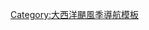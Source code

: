 {{Hurricane_season_bar_start|year=1933}}
{{Hurricane_season_bar_button|buttonspacing=0.25em|intensity={{Storm_colour|storm}}|stormname=One|strength=Tropical Storm|linkname=1933年大西洋飓风季#第一号热带风暴|storminitial=1}}
{{Hurricane_season_bar_button|buttonspacing=0.25em|intensity={{Storm_colour|cat2}}|stormname=Two|strength=Category 2|linkname=1933年特立尼达飓风|storminitial=2}}
{{Hurricane_season_bar_button|buttonspacing=0.25em|intensity={{Storm_colour|storm}}|stormname=Three|strength=Tropical Storm|linkname=1933年德克萨斯热带风暴|storminitial=3}}
{{Hurricane_season_bar_button|buttonspacing=0.25em|intensity={{Storm_colour|storm}}|stormname=Four|strength=Tropical Storm|linkname=1933年大西洋飓风季#第四号热带风暴|storminitial=4}}
{{Hurricane_season_bar_button|buttonspacing=0.25em|intensity={{Storm_colour|cat1}}|stormname=Five|strength=Category 1|linkname=1933年佛罗里达－墨西哥飓风|storminitial=5}}
{{Hurricane_season_bar_button|buttonspacing=0.25em|intensity={{Storm_colour|cat4}}|stormname=Six|strength=Category 4|linkname=1933年切萨皮克－波托马克飓风|storminitial=6}}
{{Hurricane_season_bar_button|buttonspacing=0.25em|intensity={{Storm_colour|storm}}|stormname=Seven|strength=Tropical Storm|linkname=1933年大西洋飓风季#第七号热带风暴|storminitial=7}}
{{Hurricane_season_bar_button|buttonspacing=0.25em|intensity={{Storm_colour|cat5}}|stormname=Eight|strength=Category 5|linkname=1933年古巴－布朗斯维尔飓风|storminitial=8}}
{{Hurricane_season_bar_button|buttonspacing=0.25em|intensity={{Storm_colour|storm}}|stormname=Nine|strength=Tropical Storm|linkname=1933年大西洋飓风季#第七号热带风暴|storminitial=9}}
{{Hurricane_season_bar_button|buttonspacing=0.25em|intensity={{Storm_colour|storm}}|stormname=Ten|strength=Tropical Storm|linkname=1933年大西洋飓风季#第七号热带风暴|storminitial=10}}
</tr>
<tr><td><!--pixel-wide gap--></td></tr>
<tr>
{{Hurricane_season_bar_button|buttonspacing=0.25em|intensity={{Storm_colour|cat4}}|stormname=Eleven|strength=Category 4|linkname=1933年珍宝海岸飓风|storminitial=11}}
{{Hurricane_season_bar_button|buttonspacing=0.25em|intensity={{Storm_colour|cat4}}|stormname=Twelve|strength=Category 4|linkname=1933年外滩群岛飓风|storminitial=12}}
{{Hurricane_season_bar_button|buttonspacing=0.25em|intensity={{Storm_colour|cat2}}|stormname=Thirteen|strength=Category 2|linkname=1933年大西洋飓风季#第十三号飓风|storminitial=13}}
{{Hurricane_season_bar_button|buttonspacing=0.25em|intensity={{Storm_colour|cat5}}|stormname=Fourteen|strength=Category 5|linkname=1933年坦皮科飓风|storminitial=14}}
{{Hurricane_season_bar_button|buttonspacing=0.25em|intensity={{Storm_colour|cat1}}|stormname=Fifteen|strength=Category 1|linkname=1933年大西洋飓风季#第十三号飓风|storminitial=15}}
{{Hurricane_season_bar_button|buttonspacing=0.25em|intensity={{Storm_colour|storm}}|stormname=Sixteen|strength=Tropical Storm|linkname=1933年大西洋飓风季#第十六号热带风暴|storminitial=16}}
{{Hurricane_season_bar_button|buttonspacing=0.25em|intensity={{Storm_colour|cat3}}|stormname=Seventeen|strength=Category 3|linkname=1933年古巴－巴哈马飓风|storminitial=17}}
{{Hurricane_season_bar_button|buttonspacing=0.25em|intensity={{Storm_colour|cat1}}|stormname=Eighteen|strength=Category 1|linkname=1933年大西洋飓风季#第十八号飓风|storminitial=18}}
{{Hurricane_season_bar_button|buttonspacing=0.25em|intensity={{Storm_colour|storm}}|stormname=Sixteen|strength=Tropical Storm|linkname=1933年大西洋飓风季#第十九号热带风暴|storminitial=19}}
{{Hurricane_season_bar_button|buttonspacing=0.25em|intensity={{Storm_colour|storm}}|stormname=Twenty|strength=Tropical Storm|linkname=1933年大西洋飓风季#第二十号热带风暴|storminitial=20}}
{{Hurricane_season_bar_end}}
<noinclude>[[Category:大西洋颶風季導航模板]]</noinclude>